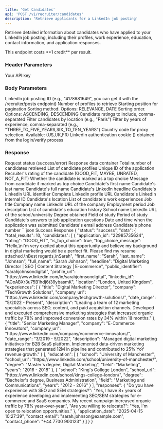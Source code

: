```yaml
---
title: 'Get Candidates'
api: 'POST /v1/recruiter/candidates'
description: 'Retrieve applicants for a LinkedIn job posting'
---
```


Retrieve detailed information about candidates who have applied to your LinkedIn job posting, including their profiles, work experience, education, contact information, and application responses.

<Note>
  This endpoint costs **1 credit** per result.
</Note>

### Header Parameters

<ParamField header="x-api-key" type="string" required>
  Your API key
</ParamField>

### Body Parameters

<ParamField body="job_id" type="string" required>
  LinkedIn job posting ID (e.g., "4178681649", you can get it with the /recruiter/posts endpoint)
</ParamField>

<ParamField body="total_results" type="integer" default="10">
  Number of profiles to retrieve
</ParamField>

<ParamField body="start" type="string" default="0">
  Starting position for pagination
</ParamField>

<ParamField body="sortType" type="string" default="RELEVANCE">
  Sorting method. Options: RELEVANCE, DATE
</ParamField>

<ParamField body="sortOrder" type="string" default="DESCENDING">
  Sorting order. Options: ASCENDING, DESCENDING
</ParamField>

<ParamField body="ratings" type="string" default="GOOD_FIT,MAYBE,UNRATED">
  Candidate ratings to include, comma-separated
</ParamField>

<ParamField body="location" type="string">
  Filter candidates by location (e.g., "Paris")
</ParamField>

<ParamField body="yearsOfExperience" type="string">
  Filter by years of experience, comma-separated (e.g., "THREE_TO_FIVE_YEARS,SIX_TO_TEN_YEARS")
</ParamField>

<ParamField body="country" type="string" default="FR">
  Country code for proxy selection. Available: (US,UK,FR)
</ParamField>

<ParamField body="login_token" type="string" required>
  LinkedIn authentication cookie () obtained from the login/verify process
</ParamField>

### Response

<ResponseField name="status" type="string">
  Request status (success/error)
</ResponseField>

<ResponseField name="data" type="object">
  Response data container
</ResponseField>

<ResponseField name="data.total_results" type="integer">
  Total number of candidates retrieved
</ResponseField>

<ResponseField name="data.candidates" type="array">
  List of candidate profiles
</ResponseField>

<ResponseField name="data.candidates[].application_id" type="string">
  Unique ID of the application
</ResponseField>

<ResponseField name="data.candidates[].rating" type="string">
  Recruiter's rating of the candidate (GOOD_FIT, MAYBE, UNRATED, NOT_A_FIT)
</ResponseField>

<ResponseField name="data.candidates[].is_top_choice" type="boolean">
  Whether the candidate is marked as a top choice
</ResponseField>

<ResponseField name="data.candidates[].top_choice_message" type="string">
  Message from candidate if marked as top choice
</ResponseField>

<ResponseField name="data.candidates[].first_name" type="string">
  Candidate's first name
</ResponseField>

<ResponseField name="data.candidates[].last_name" type="string">
  Candidate's last name
</ResponseField>

<ResponseField name="data.candidates[].full_name" type="string">
  Candidate's full name
</ResponseField>

<ResponseField name="data.candidates[].headline" type="string">
  Candidate's LinkedIn headline
</ResponseField>

<ResponseField name="data.candidates[].public_identifier" type="string">
  Candidate's LinkedIn URL identifier
</ResponseField>

<ResponseField name="data.candidates[].profile_url" type="string">
  Complete LinkedIn profile URL
</ResponseField>

<ResponseField name="data.candidates[].linkedin_id" type="string">
  Candidate's LinkedIn internal ID
</ResponseField>

<ResponseField name="data.candidates[].location" type="string">
  Candidate's location
</ResponseField>

<ResponseField name="data.candidates[].experiences" type="array">
  List of candidate's work experiences
</ResponseField>

<ResponseField name="data.candidates[].experiences[].title" type="string">
  Job title
</ResponseField>

<ResponseField name="data.candidates[].experiences[].company" type="string">
  Company name
</ResponseField>

<ResponseField name="data.candidates[].experiences[].company_url" type="string">
  LinkedIn URL of the company
</ResponseField>

<ResponseField name="data.candidates[].experiences[].date_range" type="string">
  Employment period
</ResponseField>

<ResponseField name="data.candidates[].experiences[].description" type="string">
  Job description
</ResponseField>

<ResponseField name="data.candidates[].education" type="array">
  List of candidate's education history
</ResponseField>

<ResponseField name="data.candidates[].education[].school" type="string">
  School name
</ResponseField>

<ResponseField name="data.candidates[].education[].school_url" type="string">
  LinkedIn URL of the school/university
</ResponseField>

<ResponseField name="data.candidates[].education[].degree" type="string">
  Degree obtained
</ResponseField>

<ResponseField name="data.candidates[].education[].field" type="string">
  Field of study
</ResponseField>

<ResponseField name="data.candidates[].education[].years" type="string">
  Period of study
</ResponseField>

<ResponseField name="data.candidates[].responses" type="object">
  Candidate's answers to job application questions
</ResponseField>

<ResponseField name="data.candidates[].application_date" type="string">
  Date and time when the application was submitted
</ResponseField>

<ResponseField name="data.candidates[].contact_email" type="string">
  Candidate's email address
</ResponseField>

<ResponseField name="data.candidates[].contact_phone" type="string">
  Candidate's phone number
</ResponseField>

<ResponseExample>
```json Success Response
{
  "status": "success",
  "data": {
    "total_results": 10,
    "candidates": [
      {
        "application_id": "22985735624",
        "rating": "GOOD_FIT",
        "is_top_choice": true,
        "top_choice_message": "Hello,\nI'm very excited about this opportunity and believe my background in digital marketing would be a perfect fit. Please find my resume attached.\nBest regards,\nSarah",
        "first_name": "Sarah",
        "last_name": "Johnson",
        "full_name": "Sarah Johnson",
        "headline": "Digital Marketing Director | SEO | Content Strategy | E-commerce",
        "public_identifier": "sarahjohnsondigital",
        "profile_url": "https://www.linkedin.com/in/sarahjohnsondigital",
        "linkedin_id": "ACoABXr3u75B1hdj6t39ybasmK",
        "location": "London, United Kingdom",
        "experiences": [
          {
            "title": "Digital Marketing Director",
            "company": "TechGrowth Solutions",
            "company_url": "https://www.linkedin.com/company/techgrowth-solutions/",
            "date_range": "5/2022 - Present",
            "description": "Leading a team of 12 marketing specialists across SEO, content, and paid acquisition channels. Developed and executed comprehensive marketing strategies that increased organic traffic by 78% and improved conversion rates by 34% within 18 months."
          },
          {
            "title": "Senior Marketing Manager",
            "company": "E-Commerce Innovators",
            "company_url": "https://www.linkedin.com/company/ecommerce-innovators/",
            "date_range": "3/2019 - 5/2022",
            "description": "Managed digital marketing initiatives for B2B SaaS platform. Implemented data-driven marketing strategies that generated 12M in pipeline and contributed to 25% YoY revenue growth."
          }
        ],
        "education": [
          {
            "school": "University of Manchester",
            "school_url": "https://www.linkedin.com/school/university-of-manchester/",
            "degree": "Master's degree, Digital Marketing",
            "field": "Marketing",
            "years": "2016 - 2018"
          },
          {
            "school": "King's College London",
            "school_url": "https://www.linkedin.com/school/kings-college-london/",
            "degree": "Bachelor's degree, Business Administration",
            "field": "Marketing and Communications",
            "years": "2012 - 2016"
          }
        ],
        "responses": {
          "Do you have experience with SEO and SEM strategies?": "Yes, I have 8+ years of experience developing and implementing SEO/SEM strategies for e-commerce and SaaS companies. My recent campaign increased organic traffic by 78% year-over-year.",
          "Are you willing to relocate?": "Yes, I'm open to relocation opportunities."
        },
        "application_date": "2025-04-15 10:27:39",
        "contact_email": "sarah.johnson@example.com",
        "contact_phone": "+44 7700 900123"
      }
    ]
  }
}
